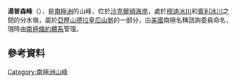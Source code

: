 {{coord|84|26|S|166|30|E|display=title}}

'''湯普森峰'''（{{lang-en|Thompson Peaks}}），是[[南極洲|南極洲]]的山峰，位於[[沙克爾頓海岸|沙克爾頓海岸]]，處於[[穆迪冰川|穆迪冰川]]和[[賓利冰川|賓利冰川]]之間的分水嶺，屬於[[亞歷山德拉皇后山脈|亞歷山德拉皇后山脈]]的一部分，由[[美國|美國]]南極名稱諮詢委員命名，現時由[[南極條約體系|南極條約體系]]管理。

==參考資料==
{{usgs-gazetteer}}

{{DEFAULTSORT:Thompson Peaks}}
[[Category:南極洲山峰|Category:南極洲山峰]]


{{ShackletonCoast-geo-stub}}